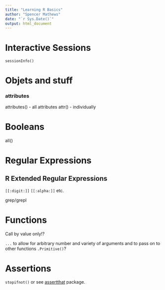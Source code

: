 ```yaml
---
title: "Learning R Basics"
author: "Spencer Mathews"
date: "`r Sys.Date()`"
output: html_document
---
```





# Interactive Sessions

`sessionInfo()`



# Objets and stuff

### attributes
attributes() - all attributes
attr() - individually



# Booleans

all()

# Regular Expressions


## R Extended Regular Expressions

`[[:digit:]]`
`[[:alpha:]]`
etc.


grep/grepl

# Functions
Call by value only!?

`...` to allow for arbitrary number and variety of arguments and to pass on to other functions
`.Primitive()`?





# Assertions
`stopifnot()` or see [assertthat](https://github.com/hadley/assertthat) package.
